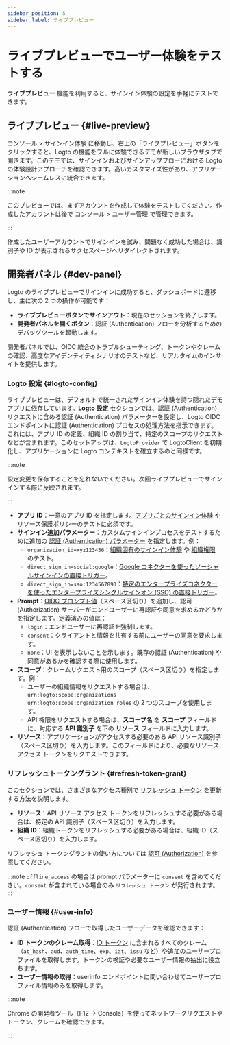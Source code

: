 ```yaml
---
sidebar_position: 5
sidebar_label: ライブプレビュー
---
```


# ライブプレビューでユーザー体験をテストする

**ライブプレビュー** 機能を利用すると、サインイン体験の設定を手軽にテストできます。

## ライブプレビュー \{#live-preview}

<CloudLink to="/sign-in-experience">コンソール > サインイン体験</CloudLink> に移動し、右上の「ライブプレビュー」ボタンをクリックすると、Logto
の機能をフルに体験できるデモが新しいブラウザタブで開きます。このデモでは、サインインおよびサインアップフローにおける
Logto
の体験設計アプローチを確認できます。高いカスタマイズ性があり、アプリケーションへシームレスに統合できます。

:::note

このプレビューでは、まずアカウントを作成して体験をテストしてください。作成したアカウントは後で <CloudLink to="/user-management">コンソール > ユーザー管理</CloudLink> で管理できます。

:::

作成したユーザーアカウントでサインインを試み、問題なく成功した場合は、識別子や ID が表示されるサクセスページへリダイレクトされます。

## 開発者パネル \{#dev-panel}

Logto のライブプレビューでサインインに成功すると、ダッシュボードに遷移し、主に次の 2 つの操作が可能です：

- **ライブプレビューボタンでサインアウト**：現在のセッションを終了します。
- **開発者パネルを開くボタン**：認証 (Authentication) フローを分析するためのデバッグツールを起動します。

開発者パネルでは、OIDC 統合のトラブルシューティング、トークンやクレームの確認、高度なアイデンティティシナリオのテストなど、リアルタイムのインサイトを提供します。

### Logto 設定 \{#logto-config}

ライブプレビューは、デフォルトで統一されたサインイン体験を持つ隠れたデモアプリに依存しています。**Logto 設定** セクションでは、認証 (Authentication) リクエストに含める認証 (Authentication) パラメーターを設定し、Logto OIDC エンドポイントに認証 (Authentication) プロセスの処理方法を指示できます。これには、アプリ ID の定義、組織 ID の割り当て、特定のスコープのリクエストなどが含まれます。このセットアップは、`LogtoProvider` で LogtoClient を初期化し、アプリケーションに Logto コンテキストを確立するのと同様です。

:::note

設定変更を保存することを忘れないでください。次回ライブプレビューでサインインする際に反映されます。

:::

- **アプリ ID**：一意のアプリ ID を指定します。[アプリごとのサインイン体験](/customization/match-your-brand#app-specific-branding) やリソース保護ポリシーのテストに必須です。
- **サインイン追加パラメーター**：カスタムサインインプロセスをテストするために追加の [認証 (Authentication) パラメーター](/end-user-flows/authentication-parameters) を指定します。例：
  - `organization_id=xyz123456`：[組織固有のサインイン体験](/customization/match-your-brand#organization-specific-branding) や [組織権限](/authorization/organization-permissions) のテスト。
  - `direct_sign_in=social:google`：[Google コネクターを使ったソーシャルサインインの直接トリガー](/end-user-flows/authentication-parameters/direct-sign-in#social-sign-in)。
  - `direct_sign_in=sso:1234567890`：[特定のエンタープライズコネクターを使ったエンタープライズシングルサインオン (SSO) の直接トリガー](/end-user-flows/authentication-parameters/direct-sign-in#enterprise-sso)。
- **Prompt**：[OIDC プロンプト値](https://blog.logto.io/introducing-oidc-prompt)（スペース区切り）を追加し、認可 (Authorization) サーバーがエンドユーザーに再認証や同意を求めるかどうかを指定します。定義済みの値は：
  - `login`：エンドユーザーに再認証を強制します。
  - `consent`：クライアントと情報を共有する前にユーザーの同意を要求します。
  - `none`：UI を表示しないことを示します。既存の認証 (Authentication) や同意があるかを確認する際に使用します。
- **スコープ**：クレームリクエスト用のスコープ（スペース区切り）を指定します。例：
  - ユーザーの組織情報をリクエストする場合は、`urn:logto:scope:organizations urn:logto:scope:organization_roles` の 2 つのスコープを使用します。
  - API 権限をリクエストする場合は、**スコープ名** を **スコープ** フィールドに、対応する **API 識別子** を下の **リソース** フィールドに入力します。
- **リソース**：アプリケーションがアクセスする必要のある API リソース識別子（スペース区切り）を入力します。このフィールドにより、必要なリソースアクセス トークンをリクエストできます。

### リフレッシュトークングラント \{#refresh-token-grant}

このセクションでは、さまざまなアクセス種別で [リフレッシュ トークン](https://auth-wiki.logto.io/refresh-token) を更新する方法を説明します。

- **リソース**：API リソース アクセス トークンをリフレッシュする必要がある場合は、特定の API 識別子（スペース区切り）を入力します。
- **組織 ID**：組織トークンをリフレッシュする必要がある場合は、組織 ID（スペース区切り）を入力します。

リフレッシュ トークングラントの使い方については [認可 (Authorization)](/authorization) を参照してください。

:::note
`offline_access` の場合は prompt パラメーターに `consent` を含めてください。`consent` が含まれている場合のみ `リフレッシュ トークン` が発行されます。
:::

### ユーザー情報 \{#user-info}

認証 (Authentication) フローで取得したユーザーデータを確認できます：

- **ID トークンのクレーム取得**：[ID トークン](https://auth-wiki.logto.io/id-token) に含まれるすべてのクレーム（`at_hash`、`aud`、`auth_time`、`exp`、`iat`、`issu` など）や追加のユーザープロファイルを取得します。トークンの検証や必要なユーザー情報の抽出に役立ちます。
- **ユーザー情報の取得**：userinfo エンドポイントに問い合わせてユーザープロファイル情報のみを取得します。

:::note

Chrome の開発者ツール（F12 → Console）を使ってネットワークリクエストやトークン、クレームを確認できます。

:::
